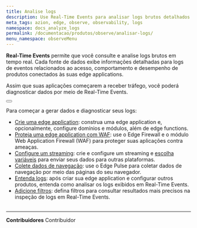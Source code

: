 ```yaml
---
title: Analise logs
description: Use Real-Time Events para analisar logs brutos detalhados.
meta_tags: azion, edge, observe, observability, logs
namespace: docs_analyze_logs
permalink: /documentacao/produtos/observe/analisar-logs/
menu_namespace: observeMenu
---
```



**Real-Time Events** permite que você consulte e analise logs brutos em tempo real. Cada fonte de dados exibe informações detalhadas para logs de eventos relacionados ao acesso, comportamento e desempenho de produtos conectados às suas edge applications.

Assim que suas aplicações começarem a receber tráfego, você poderá diagnosticar dados por meio de Real-Time Events.

<Button href="/pt-br/documentacao/produtos/real-time-events/" text="saiba mais sobre real-time events" variant="secondary" target="_blank"></Button>

Para começar a gerar dados e diagnosticar seus logs:

- [Crie uma edge application](/pt-br/documentacao/produtos/guias/build/criar-uma-aplicacao/): construa uma edge application e, opcionalmente, configure domínios e módulos, além de edge functions.
- [Proteja uma edge application com WAF](/pt-br/documentacao/produtos/secure/proteja-aplicacao/): use o Edge Firewall e o módulo Web Application Firewall (WAF) para proteger suas aplicações contra ameaças.
- [Configure um streaming](/pt-br/documentacao/produtos/guias/como-usar-data-stream/): crie e configure um streaming e [escolha variáveis](/pt-br/documentacao/produtos/guias/observe/data-stream-selecionar-variaveis/) para enviar seus dados para outras plataformas.
- [Colete dados de navegação](/pt-br/documentacao/produtos/guias/observe/analisar-dados-navegacao/): use o Edge Pulse para coletar dados de navegação por meio das páginas do seu navegador.
- [Entenda logs](/pt-br/documentacao/produtos/guias/observe/entender-logs/): após criar sua edge application e configurar outros produtos, entenda como analisar os logs exibidos em Real-Time Events.
- [Adicione filtros](/pt-br/documentacao/produtos/guias/observe/adicionar-filtros-events/): defina filtros para consultar resultados mais precisos na inspeção de logs em Real-Time Events.
<br /><br />
---


**Contribuidores** <ContributorList>Contribuidor</ContributorList>
